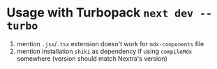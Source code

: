 # Usage with Turbopack `next dev --turbo`

1. mention `.jsx`/`.tsx` extension doesn't work for `mdx-components` file
1. mention installation `shiki` as dependency if using `compileMdx` somewhere
   (version should match Nextra's version)
